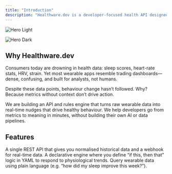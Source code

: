 ```yaml
---
title: "Introduction"
description: "Healthware.dev is a developer‑focused health API designed to make it easy to transform raw wearable data into real-time, personalised behavioural nudges."
---
```


<img
  className="block dark:hidden"
  src="/images/hero-light.png"
  alt="Hero Light"
/>

<img
  className="hidden dark:block"
  src="/images/hero-dark.png"
  alt="Hero Dark"
/>

## Why Healthware.dev

Consumers today are drowning in health data: sleep scores, heart-rate stats, HRV, strain. Yet most wearable apps resemble trading dashboards—dense, confusing, and built for analysts, not humans.

Despite these data points, behaviour change hasn’t followed. Why? Because metrics without context don’t drive action.

We are building an API and rules engine that turns raw wearable data into real-time nudges that drive healthy behaviour. We help developers go from metrics to meaning in minutes, without building their own AI or data pipelines.

## Features

<CardGroup cols={2}>
  <Card title="Unified API" icon="webhook" color="#ffffff" href="https://mintlify.com/docs/quickstart">
    A single REST API that gives you normalised historical data and a webhook for real-time data.
  </Card>
  <Card title="Rules Engine" icon="engine" iconType="solid" color="#ffffff" href="https://mintlify.com/docs/development">
    A declarative engine where you define “if this, then that” logic in YAML to respond to physiological trends.
  </Card>
  <Card title="Natural Language Query (NLQ)" icon="language" color="#ffffff">
    Query wearable data using plain language (e.g. “how did my sleep improve this week?”).
  </Card>
</CardGroup>